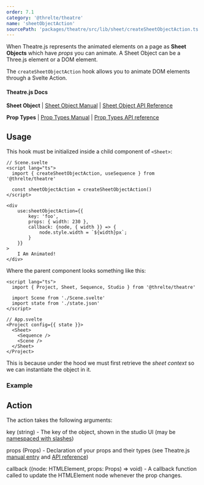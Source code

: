 ```yaml
---
order: 7.1
category: '@threlte/theatre'
name: 'sheetObjectAction'
sourcePath: 'packages/theatre/src/lib/sheet/createSheetObjectAction.ts'
---
```


When Theatre.js represents the animated elements on a page as **Sheet Objects** which have _props_ you can animate. A Sheet Object can be a Three.js element or a DOM element.

The `createSheetObjectAction` hook allows you to animate DOM elements through a Svelte Action.

#### Theatre.js Docs

**Sheet Object** | [Sheet Object Manual](https://www.theatrejs.com/docs/latest/manual/objects) | [Sheet Object API Reference](https://www.theatrejs.com/docs/0.5/api/core#sheet.object)

**Prop Types** | [Prop Types Manual](https://www.theatrejs.com/docs/latest/manual/prop-types) | [Prop Types API reference](https://www.theatrejs.com/docs/0.5/api/core#prop-types)

## Usage

This hook must be initialized inside a child component of `<Sheet>`:

```svelte
// Scene.svelte
<script lang="ts">
  import { createSheetObjectAction, useSequence } from '@threlte/theatre'

  const sheetObjectAction = createSheetObjectAction()
</script>

<div
	use:sheetObjectAction={{
		key: 'foo',
		props: { width: 230 },
		callback: {node, { width }} => {
			node.style.width = `${width}px`;
		}
	}}
>
	I Am Animated!
</div>
```

Where the parent component looks something like this:

```svelte
<script lang="ts">
  import { Project, Sheet, Sequence, Studio } from '@threlte/theatre'

  import Scene from './Scene.svelte'
  import state from './state.json'
</script>

// App.svelte
<Project config={{ state }}>
  <Sheet>
    <Sequence />
    <Scene />
  </Sheet>
</Project>
```

This is because under the hood we must first retrieve the _sheet context_ so we can instantiate the object in it.

### Example

<Example path="theatre/action-sheet-object" />

## Action

The action takes the following arguments:

key (string) - The key of the object, shown in the studio UI (may be [namespaced with slashes](https://www.theatrejs.com/docs/latest/manual/objects#namespacing-objects))

props (Props) - Declaration of your props and their types (see Theatre.js [manual entry](https://www.theatrejs.com/docs/latest/manual/prop-types) and [API reference](https://www.theatrejs.com/docs/0.5/api/core#prop-types))

callback ((node: HTMLElement, props: Props) => void) - A callback function called to update the HTMLElement node whenever the prop changes.
